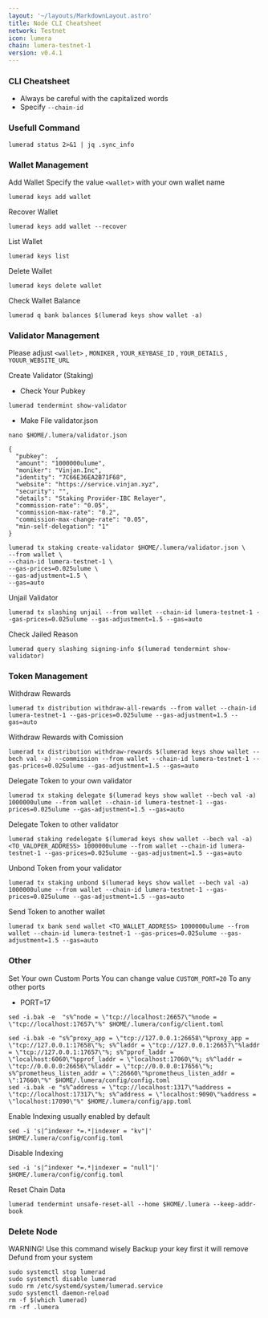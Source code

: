 ```yaml
---
layout: '~/layouts/MarkdownLayout.astro'
title: Node CLI Cheatsheet
network: Testnet
icon: lumera
chain: lumera-testnet-1
version: v0.4.1
---
```


### CLI Cheatsheet

- Always be careful with the capitalized words
- Specify `--chain-id`

### Usefull Command
```
lumerad status 2>&1 | jq .sync_info
```

### Wallet Management

Add Wallet
Specify the value `<wallet>` with your own wallet name

```
lumerad keys add wallet
```

Recover Wallet
```
lumerad keys add wallet --recover
```

List Wallet
```
lumerad keys list
```

Delete Wallet
```
lumerad keys delete wallet
```

Check Wallet Balance
```
lumerad q bank balances $(lumerad keys show wallet -a)
```

### Validator Management

Please adjust `<wallet>` , `MONIKER` , `YOUR_KEYBASE_ID` , `YOUR_DETAILS` , `YOUUR_WEBSITE_URL`

Create Validator (Staking)
- Check Your Pubkey
```
lumerad tendermint show-validator
```
- Make File validator.json
```
nano $HOME/.lumera/validator.json
```
```
{
  "pubkey":  ,
  "amount": "1000000ulume",
  "moniker": "Vinjan.Inc",
  "identity": "7C66E36EA2B71F68",
  "website": "https://service.vinjan.xyz",
  "security": "",
  "details": "Staking Provider-IBC Relayer",
  "commission-rate": "0.05",
  "commission-max-rate": "0.2",
  "commission-max-change-rate": "0.05",
  "min-self-delegation": "1"
}
```
```
lumerad tx staking create-validator $HOME/.lumera/validator.json \
--from wallet \
--chain-id lumera-testnet-1 \
--gas-prices=0.025ulume \
--gas-adjustment=1.5 \
--gas=auto
```

Unjail Validator
```
lumerad tx slashing unjail --from wallet --chain-id lumera-testnet-1 --gas-prices=0.025ulume --gas-adjustment=1.5 --gas=auto
```

Check Jailed Reason
```
lumerad query slashing signing-info $(lumerad tendermint show-validator)
```

### Token Management

Withdraw Rewards
```
lumerad tx distribution withdraw-all-rewards --from wallet --chain-id lumera-testnet-1 --gas-prices=0.025ulume --gas-adjustment=1.5 --gas=auto
```

Withdraw Rewards with Comission
```
lumerad tx distribution withdraw-rewards $(lumerad keys show wallet --bech val -a) --commission --from wallet --chain-id lumera-testnet-1 --gas-prices=0.025ulume --gas-adjustment=1.5 --gas=auto
```

Delegate Token to your own validator
```
lumerad tx staking delegate $(lumerad keys show wallet --bech val -a) 1000000ulume --from wallet --chain-id lumera-testnet-1 --gas-prices=0.025ulume --gas-adjustment=1.5 --gas=auto
```

Delegate Token to other validator
```
lumerad staking redelegate $(lumerad keys show wallet --bech val -a) <TO_VALOPER_ADDRESS> 1000000ulume --from wallet --chain-id lumera-testnet-1 --gas-prices=0.025ulume --gas-adjustment=1.5 --gas=auto
```

Unbond Token from your validator
```
lumerad tx staking unbond $(lumerad keys show wallet --bech val -a) 1000000ulume --from wallet --chain-id lumera-testnet-1 --gas-prices=0.025ulume --gas-adjustment=1.5 --gas=auto
```

Send Token to another wallet
```
lumerad tx bank send wallet <TO_WALLET_ADDRESS> 1000000ulume --from wallet --chain-id lumera-testnet-1 --gas-prices=0.025ulume --gas-adjustment=1.5 --gas=auto
```

### Other

Set Your own Custom Ports
You can change value `CUSTOM_PORT=20` To any other ports

- PORT=17

```
sed -i.bak -e  "s%^node = \"tcp://localhost:26657\"%node = \"tcp://localhost:17657\"%" $HOME/.lumera/config/client.toml
```
```
sed -i.bak -e "s%^proxy_app = \"tcp://127.0.0.1:26658\"%proxy_app = \"tcp://127.0.0.1:17658\"%; s%^laddr = \"tcp://127.0.0.1:26657\"%laddr = \"tcp://127.0.0.1:17657\"%; s%^pprof_laddr = \"localhost:6060\"%pprof_laddr = \"localhost:17060\"%; s%^laddr = \"tcp://0.0.0.0:26656\"%laddr = \"tcp://0.0.0.0:17656\"%; s%^prometheus_listen_addr = \":26660\"%prometheus_listen_addr = \":17660\"%" $HOME/.lumera/config/config.toml
sed -i.bak -e "s%^address = \"tcp://localhost:1317\"%address = \"tcp://localhost:17317\"%; s%^address = \"localhost:9090\"%address = \"localhost:17090\"%" $HOME/.lumera/config/app.toml
```

Enable Indexing usually enabled by default
```
sed -i 's|^indexer *=.*|indexer = "kv"|' $HOME/.lumera/config/config.toml
```

Disable Indexing
```
sed -i 's|^indexer *=.*|indexer = "null"|' $HOME/.lumera/config/config.toml
```

Reset Chain Data
```
lumerad tendermint unsafe-reset-all --home $HOME/.lumera --keep-addr-book
```

### Delete Node

WARNING! Use this command wisely 
Backup your key first it will remove Defund from your system

```
sudo systemctl stop lumerad
sudo systemctl disable lumerad
sudo rm /etc/systemd/system/lumerad.service
sudo systemctl daemon-reload
rm -f $(which lumerad)
rm -rf .lumera
```
